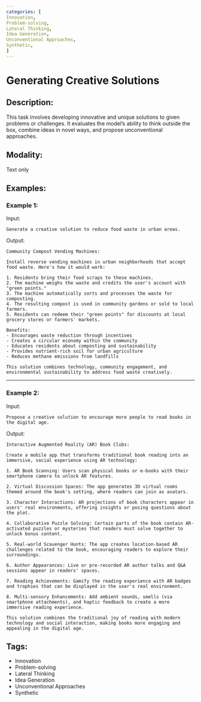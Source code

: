 ```yaml
---
categories: [
Innovation,
Problem-solving,
Lateral Thinking,
Idea Generation,
Unconventional Approaches,
Synthetic,
]
---
```


# Generating Creative Solutions

## Description:
This task involves developing innovative and unique solutions to given problems or challenges. It evaluates the model's ability to think outside the box, combine ideas in novel ways, and propose unconventional approaches.

## Modality:
Text only

## Examples:

### Example 1:

Input:

```
Generate a creative solution to reduce food waste in urban areas.
```

Output:

```
Community Compost Vending Machines:

Install reverse vending machines in urban neighborhoods that accept food waste. Here's how it would work:

1. Residents bring their food scraps to these machines.
2. The machine weighs the waste and credits the user's account with "green points."
3. The machine automatically sorts and processes the waste for composting.
4. The resulting compost is used in community gardens or sold to local farmers.
5. Residents can redeem their "green points" for discounts at local grocery stores or farmers' markets.

Benefits:
- Encourages waste reduction through incentives
- Creates a circular economy within the community
- Educates residents about composting and sustainability
- Provides nutrient-rich soil for urban agriculture
- Reduces methane emissions from landfills

This solution combines technology, community engagement, and environmental sustainability to address food waste creatively.
```

---

### Example 2:

Input:

```
Propose a creative solution to encourage more people to read books in the digital age.
```

Output:

```
Interactive Augmented Reality (AR) Book Clubs:

Create a mobile app that transforms traditional book reading into an immersive, social experience using AR technology:

1. AR Book Scanning: Users scan physical books or e-books with their smartphone camera to unlock AR features.

2. Virtual Discussion Spaces: The app generates 3D virtual rooms themed around the book's setting, where readers can join as avatars.

3. Character Interactions: AR projections of book characters appear in users' real environments, offering insights or posing questions about the plot.

4. Collaborative Puzzle Solving: Certain parts of the book contain AR-activated puzzles or mysteries that readers must solve together to unlock bonus content.

5. Real-world Scavenger Hunts: The app creates location-based AR challenges related to the book, encouraging readers to explore their surroundings.

6. Author Appearances: Live or pre-recorded AR author talks and Q&A sessions appear in readers' spaces.

7. Reading Achievements: Gamify the reading experience with AR badges and trophies that can be displayed in the user's real environment.

8. Multi-sensory Enhancements: Add ambient sounds, smells (via smartphone attachments), and haptic feedback to create a more immersive reading experience.

This solution combines the traditional joy of reading with modern technology and social interaction, making books more engaging and appealing in the digital age.
```

## Tags:
- Innovation
- Problem-solving
- Lateral Thinking
- Idea Generation
- Unconventional Approaches
- Synthetic